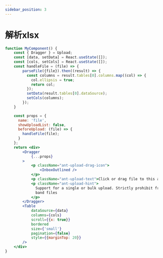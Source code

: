 ```yaml
---
sidebar_position: 3
---
```


# 解析xlsx

```jsx live
function MyComponent() {
    const { Dragger } = Upload;
    const [data, setData] = React.useState([]);
    const [cols, setCols] = React.useState([]);
    const handleFile = (file) => {
        parseFile({file}).then((result) => {
          const columns = result.tables[0].columns.map((col) => {
            col.ellipsis = true;
            return col;
          });
          setData(result.tables[0].dataSource);
          setCols(columns);
        });
    }

    const props = {
      name: 'file',
      showUploadList: false,
      beforeUpload: (file) => {
        handleFile(file);
      }
    };
    return <div>
        <Dragger
            {...props}
        >
            <p className="ant-upload-drag-icon">
                <InboxOutlined />
            </p>
            <p className="ant-upload-text">Click or drag file to this area to upload</p>
            <p className="ant-upload-hint">
              Support for a single or bulk upload. Strictly prohibit from uploading company data or other
              band files
            </p>
        </Dragger>
        <Table
            dataSource={data}
            columns={cols}
            scroll={{x: true}}
            bordered
            size={'small'}
            pagination={false}
            style={{marginTop: 20}}
        />
    </div>
}
```
